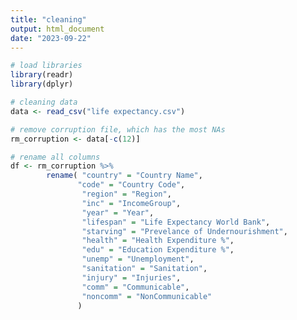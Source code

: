 ```yaml
---
title: "cleaning"
output: html_document
date: "2023-09-22"
---
```


```r
# load libraries 
library(readr)
library(dplyr)
```


```r
# cleaning data 
data <- read_csv("life expectancy.csv")

# remove corruption file, which has the most NAs 
rm_corruption <- data[-c(12)]

# rename all columns 
df <- rm_corruption %>% 
        rename( "country" = "Country Name",
               "code" = "Country Code",
                "region" = "Region", 
                "inc" = "IncomeGroup",
                "year" = "Year",
                "lifespan" = "Life Expectancy World Bank",
                "starving" = "Prevelance of Undernourishment",
                "health" = "Health Expenditure %",
                "edu" = "Education Expenditure %",
                "unemp" = "Unemployment",
                "sanitation" = "Sanitation",
                "injury" = "Injuries",
                "comm" = "Communicable",
                "noncomm" = "NonCommunicable"
               )

```


